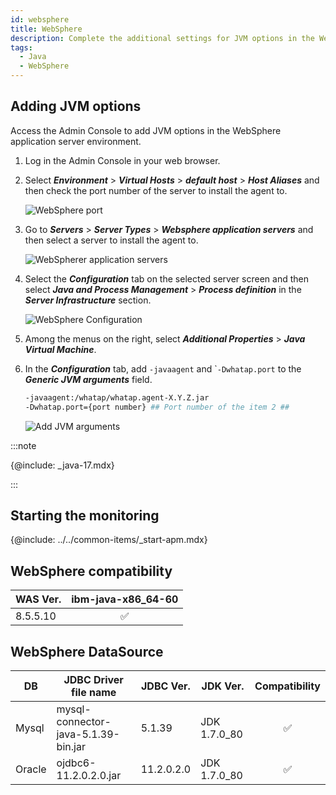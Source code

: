 ```yaml
---
id: websphere
title: WebSphere
description: Complete the additional settings for JVM options in the WebSphere application server environment.
tags:
  - Java
  - WebSphere
---
```


## Adding JVM options

Access the Admin Console to add JVM options in the WebSphere application server environment.

1.  Log in the Admin Console in your web browser.

2.  Select **_Environment_** > **_Virtual Hosts_** > **_default host_** > **_Host Aliases_** and then check the port number of the server to install the agent to.

    ![WebSphere port](https://img.whatap.io/media/agent_java/install/330.png)

3.  Go to **_Servers_** > **_Server Types_** > **_Websphere application servers_** and then select a server to install the agent to.

    ![WebSpherer application servers](https://img.whatap.io/media/agent_java/install/300.png)

4.  Select the **_Configuration_** tab on the selected server screen and then select **_Java and Process Management_** > **_Process definition_** in the **_Server Infrastructure_** section.

    ![WebSphere Configuration](https://img.whatap.io/media/agent_java/install/310.png)

5.  Among the menus on the right, select **_Additional Properties_** > **_Java Virtual Machine_**.

6.  In the **_Configuration_** tab, add `-javaagent` and \``-Dwhatap.port` to the **_Generic JVM arguments_** field.

    ```bash
    -javaagent:/whatap/whatap.agent-X.Y.Z.jar 
    -Dwhatap.port={port number} ## Port number of the item 2 ##
    ```

    ![Add JVM arguments](https://img.whatap.io/media/agent_java/install/340.png)

:::note

{@include: _java-17.mdx} 

:::

## Starting the monitoring

{@include: ../../common-items/_start-apm.mdx}  

## WebSphere compatibility

| WAS Ver. |        ibm-java-x86_64-60       |
| -------- | :-----------------------------: |
| 8.5.5.10 | <span class='emoji-ok'>✅</span> |

## WebSphere DataSource

| DB     | JDBC Driver file name               | JDBC Ver.  | JDK Ver.     |          Compatibility          |
| ------ | ----------------------------------- | ---------- | ------------ | :-----------------------------: |
| Mysql  | mysql-connector-java-5.1.39-bin.jar | 5.1.39     | JDK 1.7.0_80 | <span class='emoji-ok'>✅</span> |
| Oracle | ojdbc6-11.2.0.2.0.jar               | 11.2.0.2.0 | JDK 1.7.0_80 | <span class='emoji-ok'>✅</span> |
